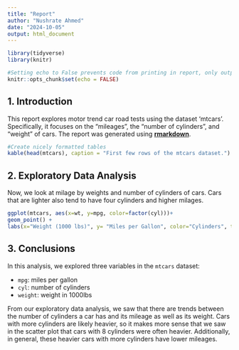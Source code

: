 ```yaml
---
title: "Report"
author: "Nushrate Ahmed"
date: "2024-10-05"
output: html_document
---
```


```r
library(tidyverse)
library(knitr)

#Setting echo to False prevents code from printing in report, only output shows
knitr::opts_chunk$set(echo = FALSE)
```

## 1. Introduction

This report explores motor trend car road tests using the dataset 'mtcars'. Specifically, it focuses on the "mileages", 
the "number of cylinders", and "weight" of cars. The report was generated using [**rmarkdown**](http://rmarkdown.rstudio.com/).

```r
#Create nicely formatted tables
kable(head(mtcars), caption = "First few rows of the mtcars dataset.")
```

## 2. Exploratory Data Analysis

Now, we look at milage by weights and number of cylinders of cars. Cars that are lighter also tend to have
four cylinders and higher milages. 

```r
ggplot(mtcars, aes(x=wt, y=mpg, color=factor(cyl)))+
geom_point() +
labs(x="Weight (1000 lbs)", y= "Miles per Gallon", color="Cylinders", title="Mileage by Weight and Cylinders")
```

## 3. Conclusions

In this analysis, we explored three variables in the `mtcars` dataset:

- `mpg`: miles per gallon
- `cyl`: number of cylinders
- `weight`: weight in 1000lbs

From our exploratory data analysis, we saw that there are trends between the number of cylinders a car has and its mileage as well as its weight. Cars with more cylinders are likely heavier, so it makes more sense that we saw in the scatter plot that cars with 8 cylinders were often heavier. Additionally, in general, these heavier cars with more cylinders have lower mileages.